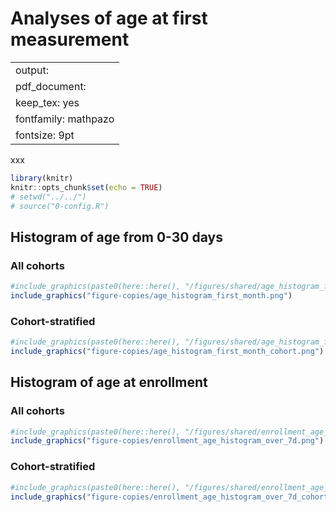 # Analyses of age at first measurement {#age-meas}

---
output:
  pdf_document:
    keep_tex: yes
fontfamily: mathpazo
fontsize: 9pt
---

\raggedright

xxx

```r
library(knitr)
knitr::opts_chunk$set(echo = TRUE)
# setwd("../../")
# source("0-config.R")
```

## Histogram of age from 0-30 days

### All cohorts
```r
#include_graphics(paste0(here::here(), "/figures/shared/age_histogram_first_month.png"))
include_graphics("figure-copies/age_histogram_first_month.png")
```

### Cohort-stratified
```r
#include_graphics(paste0(here::here(), "/figures/shared/age_histogram_first_month_cohort.png"))
include_graphics("figure-copies/age_histogram_first_month_cohort.png")
```



## Histogram of age at enrollment

### All cohorts
```r
#include_graphics(paste0(here::here(), "/figures/shared/enrollment_age_histogram_over_7d.png"))
include_graphics("figure-copies/enrollment_age_histogram_over_7d.png")
```

### Cohort-stratified
```r
#include_graphics(paste0(here::here(), "/figures/shared/enrollment_age_histogram_over_7d_cohort.png"))
include_graphics("figure-copies/enrollment_age_histogram_over_7d_cohort.png")
```


